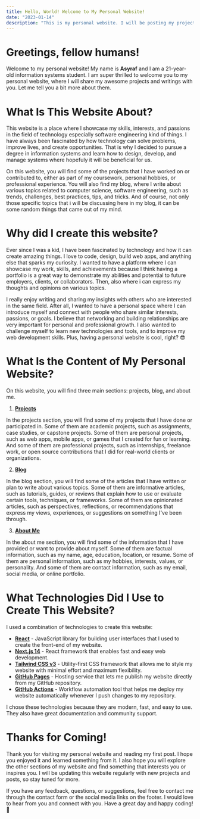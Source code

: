 ```yaml
---
title: Hello, World! Welcome to My Personal Website!
date: "2023-01-14"
description: "This is my personal website. I will be posting my projects and blogs here."
---
```


# Greetings, fellow humans!

Welcome to my personal website! My name is **Asyraf** and I am a 21-year-old information systems student. I am super thrilled to welcome you to my personal website, where I will share my awesome projects and writings with you. Let me tell you a bit more about them.

# What Is This Website About?

This website is a place where I showcase my skills, interests, and passions in the field of technology especially software engineering kind of things. I have always been fascinated by how technology can solve problems, improve lives, and create opportunities. That is why I decided to pursue a degree in information systems and learn how to design, develop, and manage systems where hopefuly it will be beneficial for us.

On this website, you will find some of the projects that I have worked on or contributed to, either as part of my coursework, personal hobbies, or professional experience. You will also find my blog, where I write about various topics related to computer science, software engineering, such as trends, challenges, best practices, tips, and tricks. And of course, not only those specific topics that i will be discussing here in my blog, it can be some random things that came out of my mind.

# Why did I create this website?

Ever since I was a kid, I have been fascinated by technology and how it can create amazing things. I love to code, design, build web apps, and anything else that sparks my curiosity. I wanted to have a platform where I can showcase my work, skills, and achievements because I think having a portfolio is a great way to demonstrate my abilities and potential to future employers, clients, or collaborators. Then, also where i can express my thoughts and opinions on various topics.

I really enjoy writing and sharing my insights with others who are interested in the same field. After all, I wanted to have a personal space where I can introduce myself and connect with people who share similar interests, passions, or goals. I believe that networking and building relationships are very important for personal and professional growth. I also wanted to challenge myself to learn new technologies and tools, and to improve my web development skills. Plus, having a personal website is cool, right? 😎

# What Is the Content of My Personal Website?

On this website, you will find three main sections: projects, blog, and about me.
1. [**Projects**](https://asyraf.live/projects)
<p>In the projects section, you will find some of my projects that I have done or participated in. Some of them are academic projects, such as assignments, case studies, or capstone projects. Some of them are personal projects, such as web apps, mobile apps, or games that I created for fun or learning. And some of them are professional projects, such as internships, freelance work, or open source contributions that I did for real-world clients or organizations.</p>

2. [**Blog**](https://asyraf.live/blog)
<p>In the blog section, you will find some of the articles that I have written or plan to write about various topics. Some of them are informative articles, such as tutorials, guides, or reviews that explain how to use or evaluate certain tools, techniques, or frameworks. Some of them are opinionated articles, such as perspectives, reflections, or recommendations that express my views, experiences, or suggestions on something I've been through.</p>

3. [**About Me**](https://asyraf.live/about)
<p>In the about me section, you will find some of the information that I have provided or want to provide about myself. Some of them are factual information, such as my name, age, education, location, or resume. Some of them are personal information, such as my hobbies, interests, values, or personality. And some of them are contact information, such as my email, social media, or online portfolio.</p>

# What Technologies Did I Use to Create This Website?

I used a combination of technologies to create this website:
* [**React**](https://react.dev/) - JavaScript library for building user interfaces that I used to create the front-end of my website.
* [**Next.js 14**](https://nextjs.org/) - React framework that enables fast and easy web development.
* [**Tailwind CSS v3**](https://tailwindcss.com/) - Utility-first CSS framework that allows me to style my website with minimal effort and maximum flexibility.
* [**GitHub Pages**](https://pages.github.com/) - Hosting service that lets me publish my website directly from my GitHub repository.
* [**GitHub Actions**](https://github.com/features/actions) - Workflow automation tool that helps me deploy my website automatically whenever I push changes to my repository.

I chose these technologies because they are modern, fast, and easy to use. They also have great documentation and community support.

# Thanks for Coming!

Thank you for visiting my personal website and reading my first post. I hope you enjoyed it and learned something from it. I also hope you will explore the other sections of my website and find something that interests you or inspires you. I will be updating this website regularly with new projects and posts, so stay tuned for more.

If you have any feedback, questions, or suggestions, feel free to contact me through the contact form or the social media links on the footer. I would love to hear from you and connect with you. Have a great day and happy coding! 🙌
